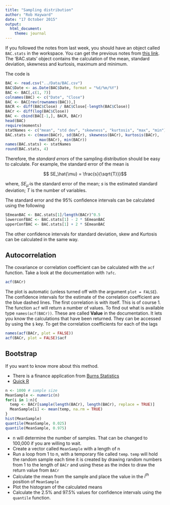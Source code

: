 ```yaml
---
title: "Sampling distribution"
author: "Rob Hayward"
date: "17 October 2015"
output: 
  html_document: 
    theme: journal
---
```


If you followed the notes from last week, you should have an object called `BAC.stats` in the workspace.  You can get the previous notes from [this link](http://rpubs.com/RobHayward/117025).  The 'BAC.stats' object contains the calculation of the mean, standard deviation, skewness and kurtosis, maximum and minimum.  

The code is 
```r
BAC <- read.csv("../Data/BAC.csv")
BAC$Date <- as.Date(BAC$Date, format = "%d/%m/%Y")
BAC <- BAC[,c(1, 7)]
colnames(BAC) <- c("Date", "Close")
BAC <- BAC[rev(rownames(BAC)),]
BACR <- diff(BAC$Close) / BAC$Close[-length(BAC$Close)] 
BACr <- diff(log(BAC$Close))
BAC <- cbind(BAC[-1,], BACR, BACr)
head(BAC)
require(moments)
statNames <- c("mean", "std dev", "skewness", "kurtosis", "max", "min")
BAC.stats <- c(mean(BACr), sd(BACr), skewness(BACr), kurtosis(BACr), 
               max(BACr), min(BACr))
names(BAC.stats) <- statNames
round(BAC.stats, 4)
```


Therefore, the *standard errors* of the sampling distribution should be easy to calculate.  For example, the standard error of the mean is 

$$ SE_\hat{\mu} = \frac{s}{\sqrt{T}}}$$

where, $SE_\hat{\mu}$ is the standard error of the mean; $s$ is the estimated standard deviation; $T$ is the number of variables. 

The standard error and the 95\% confidence intervals can be calculated using the following

```r
SEmeanBAC <- BAC.stats[1]/length(BACr)^0.5
lowerconfBAC <- BAC.stats[1] - 2 * SEmeanBAC
upperConfBAC <- BAC.stats[1] + 2 * SEmeanBAC
```

The other confidence intervals for standard deviation, skew and Kurtosis can be calculated in the same way. 

## Autocorrelation
The covariance or correlation coefficient can be calculated with the `acf` function.  Take a look at the documentation with `?afc`.  

```r
acf(BACr)
```

The plot is automatic (unless turned off with the argument `plot = FALSE`).  The confidence intervals for the estimate of the correlation coefficient are the blue dashed lines. The first correlation is with itself.  This is of course 1.  The function `acf` will return a number of values.  To find out what is available type `names(acf(BACr))`.  These are called **Value** in the documentation.  It lets you know the calculations that have been returned.  They can be accessed by using the `$` key.  To get the correlation coefficients for each of the lags
```r
names(acf(BACr, plot = FALSE))
acf(BACr, plot = FALSE)$acf
```

## Bootstrap
If you want to know more about this method.  

* There is a finance application from [Burns Statistics](http://www.burns-stat.com/documents/tutorials/the-statistical-bootstrap-and-other-resampling-methods-2/)
* [Quick R](http://www.statmethods.net/advstats/bootstrapping.html)

```r
n <- 1000 # sample size
MeanSample <- numeric(n)
for(i in 1:n){
  temp <- BACr[sample(length(BACr), length(BACr), replace = TRUE)]
  MeanSample[i] <- mean(temp, na.rm = TRUE)
}
hist(MeanSample)
quantile(MeanSample, 0.025)
quantile(MeanSample, 0.975)
```
* n will determine the number of samples.  That can be changed to 100,000 if you are willing to wait. 
* Create a vector called `MeanSample` with a length of n
* Run a loop from 1 to n, with a temporary file called `temp`.  `temp` will hold the random sample each time it is created by drawing random numbers from 1 to the length of `BACr` and using these as the index to draw the return value from `BACr`
* Calculate the mean from the sample and place the value in the $i^{th}$ position of `MeanSample`
* Plot the histogram of the calculated means
* Calculate the 2.5\% and 97.5\% values for confidence intervals using the `quantile` function. 
